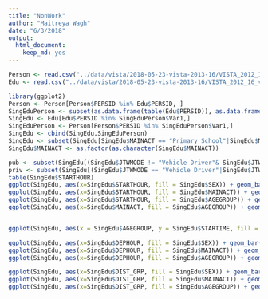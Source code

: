 ```yaml
---
title: "NonWork"
author: "Maitreya Wagh"
date: "6/3/2018"
output:
  html_document:
    keep_md: yes
---
```


```r
Person <- read.csv("../data/vista/2018-05-23-vista-2013-16/VISTA_2012_16_v1_SA1_CSV/P_VISTA12_16_SA1_V1.csv")
Edu <- read.csv("../data/vista/2018-05-23-vista-2013-16/VISTA_2012_16_v1_SA1_CSV/JTE_VISTA12_16_SA1_V1.csv")
```

```r
library(ggplot2)
Person <- Person[Person$PERSID %in% Edu$PERSID, ]
SingEduPerson <- subset(as.data.frame(table(Edu$PERSID)), as.data.frame(table(Edu$PERSID))$Freq == 1)
SingEdu <- Edu[Edu$PERSID %in% SingEduPerson$Var1,]
SingEduPerson <- Person[Person$PERSID %in% SingEduPerson$Var1,]
SingEdu <- cbind(SingEdu,SingEduPerson)
SingEdu <- subset(SingEdu[SingEdu$MAINACT == "Primary School"|SingEdu$MAINACT == "Secondary School"|SingEdu$MAINACT == "Part-time TAFE/Uni",])
SingEdu$MAINACT <- as.factor(as.character(SingEdu$MAINACT))
```

```r
pub <- subset(SingEdu[(SingEdu$JTWMODE != "Vehicle Driver"& SingEdu$JTWMODE != "Vehicle Passenger" & SingEdu$JTWMODE!= "Walking"),])
priv <- subset(SingEdu[(SingEdu$JTWMODE == "Vehicle Driver"|SingEdu$JTWMODE == "Vehicle Passenger" | SingEdu$JTWMODE== "Walking"),])
table(SingEdu$STARTHOUR)
ggplot(SingEdu, aes(x=SingEdu$STARTHOUR, fill = SingEdu$SEX)) + geom_bar(position="dodge") + theme(axis.text.x = element_text(angle = 90, hjust = 1))
ggplot(SingEdu, aes(x=SingEdu$STARTHOUR, fill = SingEdu$MAINACT)) + geom_bar(position="dodge") + theme(axis.text.x = element_text(angle = 90, hjust = 1))
ggplot(SingEdu, aes(x=SingEdu$STARTHOUR, fill = SingEdu$AGEGROUP)) + geom_bar(position="dodge")+xlim(5,12) + theme(axis.text.x = element_text(angle = 90, hjust = 1))
ggplot(SingEdu, aes(x=SingEdu$MAINACT, fill = SingEdu$AGEGROUP)) + geom_bar(position="dodge") + theme(axis.text.x = element_text(angle = 90, hjust = 1))


ggplot(SingEdu, aes(x = SingEdu$AGEGROUP, y = SingEdu$STARTIME, fill = SingEdu$SEX)) + geom_boxplot() + theme(axis.text.x = element_text(angle = 90, hjust = 1))
```
```r
ggplot(SingEdu, aes(x=SingEdu$DEPHOUR, fill = SingEdu$SEX)) + geom_bar(position="dodge") + theme(axis.text.x = element_text(angle = 90, hjust = 1))
ggplot(SingEdu, aes(x=SingEdu$DEPHOUR, fill = SingEdu$MAINACT)) + geom_bar(position="dodge") + theme(axis.text.x = element_text(angle = 90, hjust = 1))
ggplot(SingEdu, aes(x=SingEdu$DEPHOUR, fill = SingEdu$AGEGROUP)) + geom_bar(position="dodge") + theme(axis.text.x = element_text(angle = 90, hjust = 1))
```


```r
ggplot(SingEdu, aes(x=SingEdu$DIST_GRP, fill = SingEdu$SEX)) + geom_bar(position="dodge") + theme(axis.text.x = element_text(angle = 90, hjust = 1))
ggplot(SingEdu, aes(x=SingEdu$DIST_GRP, fill = SingEdu$MAINACT)) + geom_bar(position="dodge") + theme(axis.text.x = element_text(angle = 90, hjust = 1))
ggplot(SingEdu, aes(x=SingEdu$DIST_GRP, fill = SingEdu$AGEGROUP)) + geom_bar(position="dodge") + theme(axis.text.x = element_text(angle = 90, hjust = 1))
```


```r

```

